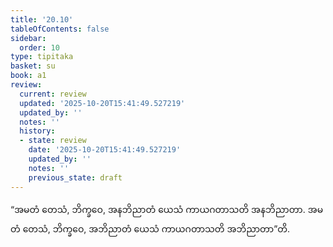 ```yaml
---
title: '20.10'
tableOfContents: false
sidebar:
  order: 10
type: tipitaka
basket: su
book: a1
review:
  current: review
  updated: '2025-10-20T15:41:49.527219'
  updated_by: ''
  notes: ''
  history:
  - state: review
    date: '2025-10-20T15:41:49.527219'
    updated_by: ''
    notes: ''
    previous_state: draft
---
```



<DynamicBreadcrumb />


<ReviewStatus review={frontmatter.review} showDetails={true} />

<HypothesisAnnotation frontmatter={frontmatter} />

<Division number="609" book="a1" e="ch" v="15" p="48">

<Paragraph number="478" book="a1">
“အမတံ တေသံ, ဘိက္ခဝေ, အနဘိညာတံ ယေသံ ကာယဂတာသတိ အနဘိညာတာ. အမတံ တေသံ, ဘိက္ခဝေ, အဘိညာတံ ယေသံ ကာယဂတာသတိ အဘိညာတာ”တိ.
</Paragraph>
</Division>